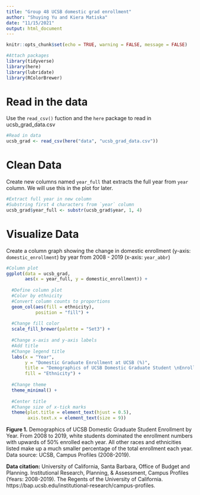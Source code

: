 ```yaml
---
title: "Group 48 UCSB domestic grad enrollment"
author: "Shuying Yu and Kiera Matiska"
date: "11/15/2021"
output: html_document
---
```


```r
knitr::opts_chunk$set(echo = TRUE, warning = FALSE, message = FALSE)

#Attach packages
library(tidyverse)
library(here)
library(lubridate)
library(RColorBrewer)
```


# Read in the data

Use the `read_csv()` fuction and the `here` package to read in ucsb_grad_data.csv

```r
#Read in data
ucsb_grad <- read_csv(here("data", "ucsb_grad_data.csv"))
```

# Clean Data

Create new columns named `year_full` that extracts the full year from `year` column. We will use this in the plot for later.

```r
#Extract full year in new column
#Substring first 4 characters from `year` column
ucsb_grad$year_full <- substr(ucsb_grad$year, 1, 4)
```


# Visualize Data

Create a column graph showing the change in domestic enrollment (y-axis: `domestic_enrollment`) by year from 2008 - 2019 (x-axis: `year_abbr`)

```r
#Column plot
ggplot(data = ucsb_grad,
       aes(x = year_full, y = domestic_enrollment)) +
  
  #Define column plot
  #Color by ethnicity
  #Convert column counts to proportions
  geom_col(aes(fill = ethnicity),
           position = "fill") + 
  
  #Change fill color
  scale_fill_brewer(palette = "Set3") +
  
  #Change x-axis and y-axis labels
  #Add title
  #Change legend title
  labs(x = "Year",  
       y = "Domestic Graduate Enrollment at UCSB (%)", 
       title = "Demographics of UCSB Domestic Graduate Student \nEnrollment from 2008 - 2019",
       fill = "Ethnicity") + 
  
  #Change theme
  theme_minimal() +
  
  #Center title
  #Change size of x-tick marks
  theme(plot.title = element_text(hjust = 0.5),
        axis.text.x = element_text(size = 9))
```
**Figure 1.** Demographics of UCSB Domestic Graduate Student Enrollment by Year. From 2008 to 2019, white students dominated the enrollment numbers with upwards of 50% enrolled each year. All other races and ethnicities listed make up a much smaller percentage of the total enrollment each year. Data source: UCSB, Campus Profiles (2008-2019).

**Data citation:** University of California, Santa Barbara, Office of Budget and Planning. Institutional Research, Planning, & Assessment, Campus Profiles (Years: 2008-2019). The Regents of the University of California. https://bap.ucsb.edu/institutional-research/campus-profiles. 
